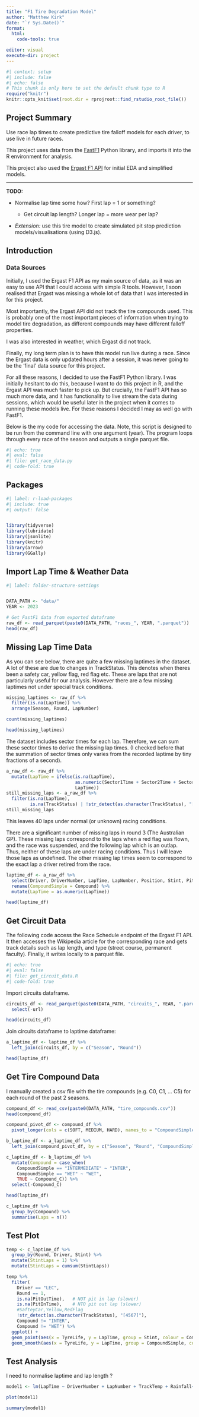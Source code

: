 ```yaml
---
title: "F1 Tire Degradation Model"
author: "Matthew Kirk"
date: "`r Sys.Date()`"
format:
  html:
    code-tools: true

editor: visual
execute-dir: project
---
```


```r
#| context: setup
#| include: false
#| echo: false
# This chunk is only here to set the default chunk type to R
require("knitr")
knitr::opts_knit$set(root.dir = rprojroot::find_rstudio_root_file())
```

## Project Summary

Use race lap times to create predictive tire falloff models for each driver, to use live in future races.

This project uses data from the [FastF1](https://docs.fastf1.dev/examples/index.html) Python library, and imports it into the R environment for analysis.

This project also used the [Ergast F1 API](http://ergast.com/mrd/) for initial EDA and simplified models.

------------------------------------------------------------------------

**TODO:**

-   Normalise lap time some how? First lap = 1 or something?

    -   Get circuit lap length? Longer lap = more wear per lap?

-   *Extension:* use this tire model to create simulated pit stop prediction models/visualisations (using D3.js).

## Introduction

### Data Sources

Initially, I used the Ergast F1 API as my main source of data, as it was an easy to use API that I could access with simple R tools. However, I soon realised that Ergast was missing a whole lot of data that I was interested in for this project.

Most importantly, the Ergast API did not track the tire compounds used. This is probably one of the most important pieces of information when trying to model tire degradation, as different compounds may have different falloff properties.

I was also interested in weather, which Ergast did not track.

Finally, my long term plan is to have this model run live during a race. Since the Ergast data is only updated hours after a session, it was never going to be the 'final' data source for this project.

For all these reasons, I decided to use the FastF1 Python library. I was initially hesitant to do this, because I want to do this project in R, and the Ergast API was much faster to pick up. But crucially, the FastF1 API has so much more data, and it has functionality to live stream the data during sessions, which would be useful later in the project when it comes to running these models live. For these reasons I decided I may as well go with FastF1.

Below is the my code for accessing the data. Note, this script is designed to be run from the command line with one argument (year). The program loops through every race of the season and outputs a single parquet file.

```python
#| echo: true
#| eval: false
#| file: get_race_data.py
#| code-fold: true
```

## Packages

```r
#| label: r-load-packages
#| include: true
#| output: false


library(tidyverse)
library(lubridate)
library(jsonlite)
library(knitr)
library(arrow)
library(GGally)
```

## Import Lap Time & Weather Data

```r
#| label: folder-structure-settings


DATA_PATH <- "data/"
YEAR <- 2023
```

```r
# Get FastF1 data from exported dataframe
raw_df <- read_parquet(paste0(DATA_PATH, "races_", YEAR, ".parquet"))
head(raw_df)
```

## Missing Lap Time Data

As you can see below, there are quite a few missing laptimes in the dataset. A lot of these are due to changes in TrackStatus. This denotes when theres been a safety car, yellow flag, red flag etc. These are laps that are not particularly useful for our analysis. However there are a few missing laptimes not under special track conditions.

```r
missing_laptimes <- raw_df %>%
  filter(is.na(LapTime)) %>%
  arrange(Season, Round, LapNumber)

count(missing_laptimes)

head(missing_laptimes)

```

The dataset includes sector times for each lap. Therefore, we can sum these sector times to derive the missing lap times. (I checked before that the summation of sector times only varies from the recorded laptime by tiny fractions of a second).

```r
a_raw_df <- raw_df %>% 
  mutate(LapTime = ifelse(is.na(LapTime),
                          as.numeric(Sector1Time + Sector2Time + Sector3Time),
                          LapTime))
still_missing_laps <- a_raw_df %>%
  filter(is.na(LapTime),
         is.na(TrackStatus) | !str_detect(as.character(TrackStatus), "[4567]"))
still_missing_laps
```

This leaves 40 laps under normal (or unknown) racing conditions.

There are a significant number of missing laps in round 3 (The Australian GP). These missing laps correspond to the laps when a red flag was flown, and the race was suspended, and the following lap which is an outlap. Thus, neither of these laps are under racing conditions. Thus I will leave those laps as undefined. The other missing lap times seem to correspond to the exact lap a driver retired from the race.

```r
laptime_df <- a_raw_df %>%
  select(Driver, DriverNumber, LapTime, LapNumber, Position, Stint, PitOutTime, PitInTime, Compound, TyreLife, FreshTyre, Team, TrackStatus, Time, AirTemp, TrackTemp, Humidity, Pressure, Rainfall, Round, Season) %>%
  rename(CompoundSimple = Compound) %>%
  mutate(LapTime = as.numeric(LapTime))

head(laptime_df)
```

## Get Circuit Data

The following code access the Race Schedule endpoint of the Ergast F1 API. It then accesses the Wikipedia article for the corresponding race and gets track details such as lap length, and type (street course, permanent faculty). Finally, it writes locally to a parquet file.

```r
#| echo: true
#| eval: false
#| file: get_circuit_data.R
#| code-fold: true
```

Import circuits dataframe. 

```r
circuits_df <- read_parquet(paste0(DATA_PATH, "circuits_", YEAR, ".parquet")) %>%
  select(-url)

head(circuits_df)
```

Join circuits dataframe to laptime dataframe:

```r
a_laptime_df <- laptime_df %>%
  left_join(circuits_df, by = c("Season", "Round"))

head(laptime_df)
```

## Get Tire Compound Data

I manually created a csv file with the tire compounds (e.g. C0, C1, ... C5) for each round of the past 2 seasons.

```r
compound_df <- read_csv(paste0(DATA_PATH, "tire_compounds.csv"))
head(compound_df)
```

```r
compound_pivot_df <- compound_df %>%
  pivot_longer(cols = c(SOFT, MEDIUM, HARD), names_to = "CompoundSimple", values_to = "Compound_C")

b_laptime_df <- a_laptime_df %>%
  left_join(compound_pivot_df, by = c("Season", "Round", "CompoundSimple"))

c_laptime_df <- b_laptime_df %>%
  mutate(Compound = case_when(
    CompoundSimple == "INTERMEDIATE" ~ "INTER",
    CompoundSimple == "WET" ~ "WET",
    TRUE ~ Compound_C)) %>%
  select(-Compound_C)

head(laptime_df)
```

```r
c_laptime_df %>%
  group_by(Compound) %>%
  summarise(Laps = n())
```

## Test Plot

```r
temp <- c_laptime_df %>%
  group_by(Round, Driver, Stint) %>%
  mutate(StintLaps = 1) %>%
  mutate(StintLaps = cumsum(StintLaps))
```

```r
temp %>%
  filter(
    Driver == "LEC",
    Round == 1,
    is.na(PitOutTime),   # NOT pit in lap (slower)
    is.na(PitInTime),    # NTO pit out lap (slower)
    #SafteyCar,Yellow,RedFlag
    !str_detect(as.character(TrackStatus), "[4567]"),
    Compound != "INTER",
    Compound != "WET") %>%  
  ggplot() + 
  geom_point(aes(x = TyreLife, y = LapTime, group = Stint, colour = CompoundSimple), alpha = 0.4) + 
  geom_smooth(aes(x = TyreLife, y = LapTime, group = CompoundSimple, colour = CompoundSimple))

```

## Test Analysis

I need to normalise laptime and lap length ?

```r
model1 <- lm(LapTime ~ DriverNumber + LapNumber + TrackTemp + Rainfall+ CircuitId + circuitType + Compound, data = c_laptime_df)

plot(model1)

summary(model1)
```
